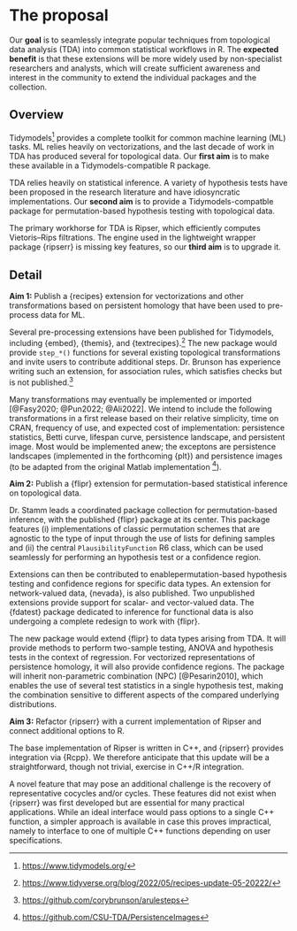 # The proposal
<!--
This is where the proposal should be outlined. 
-->

Our **goal** is to seamlessly integrate popular techniques from topological data analysis (TDA) into common statistical workflows in R.
The **expected benefit** is that these extensions will be more widely used by non-specialist researchers and analysts, which will create sufficient awareness and interest in the community to extend the individual packages and the collection.

## Overview
<!--
At a high-level address what your proposal is and how it will address the problem identified. Highlight any benefits to the R Community that follow from solving the problem. This should be your most compelling section.
-->

Tidymodels[^tidymodels] provides a complete toolkit for common machine learning (ML) tasks.
ML relies heavily on vectorizations, and the last decade of work in TDA has produced several for topological data.
Our **first aim** is to make these available in a Tidymodels-compatible R package.

[^tidymodels]: <https://www.tidymodels.org/>

TDA relies heavily on statistical inference.
A variety of hypothesis tests have been proposed in the research literature and have idiosyncratic implementations.
Our **second aim** is to provide a Tidymodels-compatble package for permutation-based hypothesis testing with topological data.

The primary workhorse for TDA is Ripser, which efficiently computes Vietoris--Rips filtrations.
<!--The standalone wrapper {ripserr} is method- and dependency-light and additionally interfaces to the cubical Ripser of @Kaji2020, making it ideal for projects that don't rely on comprehensive TDA toolkits.-->
The engine used in the lightweight wrapper package {ripserr} is missing key features, so our **third aim** is to upgrade it.

## Detail
<!--
Go into more detail about the specifics of the project and it delivers against the problem.

Depending on project type the detail section should include:

 - [ ] Minimum Viable Product
 - [ ] Architecture
 - [ ] Assumptions
-->

**Aim 1:**
Publish a {recipes} extension for vectorizations and other transformations based on persistent homology that have been used to pre-process data for ML.

Several pre-processing extensions have been published for Tidymodels, including {embed}, {themis}, and {textrecipes}.[^recipes-extensions]
The new package would provide `step_*()` functions for several existing topological transformations and invite users to contribute additional steps.
Dr. Brunson has experience writing such an extension, for association rules, which satisfies checks but is not published.[^arulesteps]

[^arulesteps]: <https://github.com/corybrunson/arulesteps>
[^recipes-extensions]: <https://www.tidyverse.org/blog/2022/05/recipes-update-05-20222/>

Many transformations may eventually be implemented or imported [@Fasy2020; @Pun2022; @Ali2022].
We intend to include the following transformations in a first release based on their relative simplicity, time on CRAN, frequency of use, and expected cost of implementation: persistence statistics, Betti curve, lifespan curve, persistence landscape, and persistent image.
<!--
* Statistical vectorizations
  * **Persistence statistics** [@Ali2022]
  * Entropy summary [@Ali2022]
  * 2D histogram [@Fasy2020]
* Algebraic vectorizations
  * Algebraic functions [@Ali2022]
  * Tropical coordinate functions [@Ali2022]
  * Complex polynomial [@Ali2022]
* Curve vectorizations
  * **Betti curve** [@Fasy2020; @Ali2022]
  * **Lifespan curve** [@Ali2022]
  * **Persistence landscape** [@Fasy2020; @Ali2022]
  * Persistence silhouette [@Ali2022]
* Functional vectorizations
  * Persistence surface [@Pun2022]
  * **Persistence image** [@Fasy2020]
  * Template functions [@Ali2022]
-->
Most would be implemented anew; the exceptons are persistence landscapes (implemented in the forthcoming {plt}) and persistence images (to be adapted from the original Matlab implementation [^persistence-images]).

[^persistence-images]: <https://github.com/CSU-TDA/PersistenceImages>

**Aim 2:**
Publish a {flipr} extension for permutation-based statistical inference on topological data.

Dr. Stamm leads a coordinated package collection for permutation-based inference, with the published {flipr} package at its center. This package features (i) implementations of classic permutation schemes that are agnostic to the type of input through the use of lists for defining samples and (ii) the central `PlausibilityFunction` R6 class, which can be used seamlessly for performing an hypothesis test or a confidence region.

Extensions can then be contributed to enablepermutation-based hypothesis testing and confidence regions for specific data types. An extension for network-valued data, {nevada}, is also published. Two unpublished extensions provide support for scalar- and vector-valued data. The {fdatest} package dedicated to inference for functional data is also undergoing a complete redesign to work with {flipr}.

The new package would extend {flipr} to data types arising from TDA. It will provide methods to perform two-sample testing, ANOVA and hypothesis tests in the context of regression. For vectorized representations of persistence homology, it will also provide confidence regions.
The package will inherit non-parametric combination (NPC) [@Pesarin2010], which enables the use of several test statistics in a single hypothesis test, making the combination sensitive to different aspects of the compared underlying distributions.

<!--
Base R provides the standard ‘htest’ output class for hypothesis tests, for which the Tidymodels {broom} package provides a suite of tidiers. These tools make programmatic statistical inference straightforward. A key advantage of the new package will be to extend this facility to statistical inference in TDA.
-->

[^nevada]: <https://cran.r-project.org/package=nevada>

<!--
Redesign {TDAstats} to specialize in hypothesis tests and better integrate into tidy workflows.

1. Remove Ripser source code and {ggplot2} plotting routines in favor of dependency on {ripserr} and {ggtda}.
2. Identify additional hypothesis tests and null models that should be included [@Robinson2017; @VejdemoJohansson2022].
3. Use standard classes and methods (e.g. class 'htest', method `print()`) to make output follow common R conventions; include {generics} methods like `tidy()`.

The following hypothesis tests are already implemented:

* permutation test for difference in means [@Robinson2017]

The following hypothesis tests may be implemented (listed in order of likely inclusion and feasibility):

* bootstrap sample hypothesis tests [@Blumberg2014]
* Z-test and permutation test for persistence landscapes [@Bubenik2015], currently implemented in {plt}
* exact topological inference [@Chung2017]
* tests for grouped point clouds [@Abdallah2023]
-->

**Aim 3:**
Refactor {ripserr} with a current implementation of Ripser and connect additional options to R.

The base implementation of Ripser is written in C++, and {ripserr} provides integration via {Rcpp}.
We therefore anticipate that this update will be a straightforward, though not trivial, exercise in C++/R integration.

A novel feature that may pose an additional challenge is the recovery of representative cocycles and/or cycles. These features did not exist when {ripserr} was first developed but are essential for many practical applications.
While an ideal interface would pass options to a single C++ function, a simpler approach is available in case this proves impractical, namely to interface to one of multiple C++ functions depending on user specifications.

[^ripser]: <https://github.com/Ripser/ripser>
